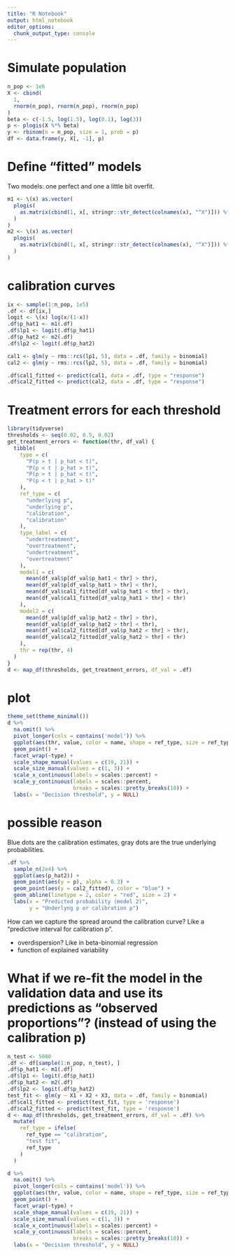```yaml
---
title: "R Notebook"
output: html_notebook
editor_options: 
  chunk_output_type: console
---
```


# Simulate population

```r
n_pop <- 1e6
X <- cbind(
  1,
  rnorm(n_pop), rnorm(n_pop), rnorm(n_pop)
)
beta <- c(-1.5, log(1.5), log(0.1), log(3))
p <- plogis(X %*% beta)
y <- rbinom(n = n_pop, size = 1, prob = p)
df <- data.frame(y, X[, -1], p)
```

# Define "fitted" models

Two models: one perfect and one a little bit overfit.

```r
m1 <- \(x) as.vector(
  plogis(
    as.matrix(cbind(1, x[, stringr::str_detect(colnames(x), "^X")])) %*% beta
  )
)
m2 <- \(x) as.vector(
  plogis(
    as.matrix(cbind(1, x[, stringr::str_detect(colnames(x), "^X")])) %*% c(-2.8, log(2), log(0.005), log(5))
  )
)
```

# calibration curves

```r
ix <- sample(1:n_pop, 1e5)
.df <- df[ix,]
logit <- \(x) log(x/(1-x))
.df$p_hat1 <- m1(.df)
.df$lp1 <- logit(.df$p_hat1)
.df$p_hat2 <- m2(.df)
.df$lp2 <- logit(.df$p_hat2)

cal1 <- glm(y ~ rms::rcs(lp1, 5), data = .df, family = binomial)
cal2 <- glm(y ~ rms::rcs(lp2, 5), data = .df, family = binomial)

.df$cal1_fitted <- predict(cal1, data = .df, type = "response")
.df$cal2_fitted <- predict(cal2, data = .df, type = "response")
```

# Treatment errors for each threshold

```r


library(tidyverse)
thresholds <- seq(0.02, 0.5, 0.02)
get_treatment_errors <- function(thr, df_val) {
  tibble(
    type = c(
      "P(p > t | p_hat < t)",
      "P(p < t | p_hat > t)",
      "P(p > t | p_hat < t)",
      "P(p < t | p_hat > t)"
    ),
    ref_type = c(
      "underlying p",
      "underlying p",
      "calibration",
      "calibration"
    ),
    type_label = c(
      "undertreatment",
      "overtreatment",
      "undertreatment",
      "overtreatment"
    ),
    model1 = c(
      mean(df_val$p[df_val$p_hat1 < thr] > thr),
      mean(df_val$p[df_val$p_hat1 > thr] < thr),
      mean(df_val$cal1_fitted[df_val$p_hat1 < thr] > thr),
      mean(df_val$cal1_fitted[df_val$p_hat1 > thr] < thr)
    ),
    model2 = c(
      mean(df_val$p[df_val$p_hat2 < thr] > thr),
      mean(df_val$p[df_val$p_hat2 > thr] < thr),
      mean(df_val$cal2_fitted[df_val$p_hat2 < thr] > thr),
      mean(df_val$cal2_fitted[df_val$p_hat2 > thr] < thr)
    ),
    thr = rep(thr, 4)
  )
}
d <- map_df(thresholds, get_treatment_errors, df_val = .df)

```

# plot

```r
theme_set(theme_minimal())
d %>% 
  na.omit() %>% 
  pivot_longer(cols = contains('model')) %>% 
  ggplot(aes(thr, value, color = name, shape = ref_type, size = ref_type)) +
  geom_point() +
  facet_wrap(~type) +
  scale_shape_manual(values = c(19, 21)) +
  scale_size_manual(values = c(1, 3)) +
  scale_x_continuous(labels = scales::percent) +
  scale_y_continuous(labels = scales::percent,
                     breaks = scales::pretty_breaks(10)) +
  labs(x = "Decision threshold", y = NULL)

```


# possible reason

Blue dots are the calibration estimates, gray dots are the true underlying probabilities. 

```r
.df %>% 
  sample_n(2e4) %>% 
  ggplot(aes(p_hat2)) +
  geom_point(aes(y = p), alpha = 0.3) +
  geom_point(aes(y = cal2_fitted), color = "blue") +
  geom_abline(linetype = 2, color = "red", size = 2) +
  labs(x = "Predicted probability (model 2)",
       y = "Underlyng p or calibration p")

```

How can we capture the spread around the calibration curve? Like a "predictive interval for calibration p".

* overdispersion? Like in beta-binomial regression
* function of explained variability


# What if we re-fit the model in the validation data and use its predictions as "observed proportions"? (instead of using the calibration p)

```r
n_test <- 5000
.df <- df[sample(1:n_pop, n_test), ]
.df$p_hat1 <- m1(.df)
.df$lp1 <- logit(.df$p_hat1)
.df$p_hat2 <- m2(.df)
.df$lp2 <- logit(.df$p_hat2)
test_fit <- glm(y ~ X1 + X2 + X3, data = .df, family = binomial)
.df$cal1_fitted <- predict(test_fit, type = 'response')
.df$cal2_fitted <- predict(test_fit, type = 'response')
d <- map_df(thresholds, get_treatment_errors, df_val = .df) %>% 
  mutate(
    ref_type = ifelse(
      ref_type == "calibration",
      "test fit",
      ref_type
    )
  )

d %>% 
  na.omit() %>% 
  pivot_longer(cols = contains('model')) %>% 
  ggplot(aes(thr, value, color = name, shape = ref_type, size = ref_type)) +
  geom_point() +
  facet_wrap(~type) +
  scale_shape_manual(values = c(19, 21)) +
  scale_size_manual(values = c(1, 3)) +
  scale_x_continuous(labels = scales::percent) +
  scale_y_continuous(labels = scales::percent,
                     breaks = scales::pretty_breaks(10)) +
  labs(x = "Decision threshold", y = NULL)
```

